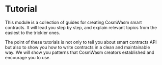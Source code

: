 # Tutorial

This module is a collection of guides for creating CosmWasm smart contracts. It will lead you step
by step, and explain relevant topics from the easiest to the trickier ones.

The point of these tutorials is not only to tell you about smart contracts API but also to show you
how to write contracts in a clean and maintainable way. We will show you patterns that CosmWasm
creators established and encourage you to use.
